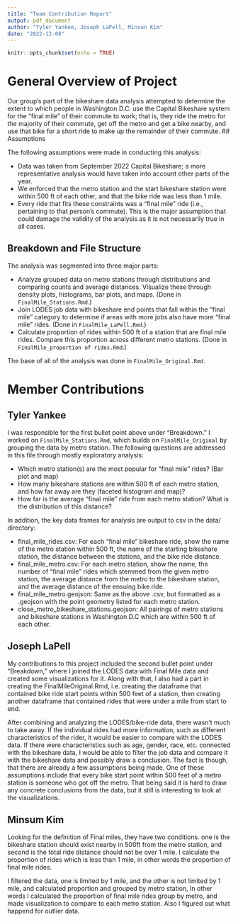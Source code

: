 ```yaml
---
title: "Team Contribution Report"
output: pdf_document
author: "Tyler Yankee, Joseph LaPell, Minsun Kim"
date: "2022-12-08"
---
```


```r
knitr::opts_chunk$set(echo = TRUE)
```

# General Overview of Project

Our group's part of the bikeshare data analysis attempted to determine the extent to which people in Washington D.C. use the Capital Bikeshare system for the "final mile" of their commute to work; that is, they ride the metro for the majority of their commute, get off the metro and get a bike nearby, and use that bike for a short ride to make up the remainder of their commute. 
## Assumptions

The following assumptions were made in conducting this analysis:

* Data was taken from September 2022 Capital Bikeshare; a more representative analysis would have taken into account other parts of the year. 
* We enforced that the metro station and the start bikeshare station were within 500 ft of each other, and that the bike ride was less than 1 mile. 
* Every ride that fits these constraints was a "final mile" ride (i.e., pertaining to that person's commute). This is the major assumption that could damage the validity of the analysis as it is not necessarily true in all cases.

## Breakdown and File Structure

The analysis was segmented into three major parts:

* Analyze grouped data on metro stations through distributions and comparing counts and average distances. Visualize these through density plots, histograms, bar plots, and maps. (Done in `FinalMile_Stations.Rmd`.)
* Join LODES job data with bikeshare end points that fall within the "final mile" category to determine if areas with more jobs also have more "final mile" rides. (Done in `FinalMile_LaPell.Rmd`.)
* Calculate proportion of rides within 500 ft of a station that are final mile rides. Compare this proportion across different metro stations. (Done in `FinalMile_proportion of rides.Rmd`.)

The base of all of the analysis was done in `FinalMile_Original.Rmd`.


# Member Contributions

## Tyler Yankee

I was responsible for the first bullet point above under "Breakdown." I worked on `FinalMile_Stations.Rmd`, which builds on `FinalMile_Original` by grouping the data by metro station. The following questions are addressed in this file through mostly exploratory analysis:

* Which metro station(s) are the most popular for "final mile" rides? (Bar plot and map)
* How many bikeshare stations are within 500 ft of each metro station, and how far away are they (faceted histogram and map)?
* How far is the average "final mile" ride from each metro station? What is the distribution of this distance?

In addition, the key data frames for analysis are output to csv in the data/ directory:

* final_mile_rides.csv: For each "final mile" bikeshare ride, show the name of the metro station within 500 ft, the name of the starting bikeshare station, the distance between the stations, and the bike ride distance.
* final_mile_metro.csv: For each metro station, show the name, the number of "final mile" rides which stemmed from the given metro station, the average distance from the metro to the bikeshare station, and the average distance of the ensuing bike ride.
* final_mile_metro.geojson: Same as the above .csv, but formatted as a .geojson with the point geometry listed for each metro station.
* close_metro_bikeshare_stations.geojson: All pairings of metro stations and bikeshare stations in Washington D.C which are within 500 ft of each other.


## Joseph LaPell

My contributions to this project included the second bullet point under "Breakdown," where I joined the LODES data with Final Mile data and created some visualizations for it. Along with that, I also had a part in creating the FinalMileOriginal.Rmd, i.e. creating the dataframe that contained bike ride start points within 500 feet of a station, then creating another dataframe that contained rides that were under a mile from start to end.

After combining and analyzing the LODES/bike-ride data, there wasn't much to take away. If the individual rides had more information, such as different characteristics of the rider, it would be easier to compare with the LODES data. If there were characteristics such as age, gender, race, etc. connected with the bikeshare data, I would be able to filter the job data and compare it with the bikeshare data and possibly draw a conclusion. The fact is though, that there are already a few assumptions being made. One of these assumptions include that every bike start point within 500 feet of a metro station is someone who got off the metro. That being said it is hard to draw any concrete conclusions from the data, but it still is interesting to look at the visualizations. 

## Minsum Kim
Looking for the definition of Final miles, they have two conditions. one is the bikeshare station should exist nearby in 500ft from the metro station, and second is the total ride distance should not be over 1 mile. I calculate the proportion of rides which is less than 1 mile, in other words the proportion of final mile rides. 

I filtered the data, one is limited by 1 mile, and the other is not limited by 1 mile, and calculated proportion and grouped by metro station, In other words I calculated the proportion of final mile rides group by metro, and made visualization to compare to each metro station. Also I figured out what happend for outlier data.
